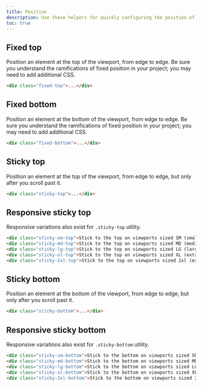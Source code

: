 ```yaml
---
title: Position
description: Use these helpers for quickly configuring the position of an element.
toc: true
---
```


## Fixed top

Position an element at the top of the viewport, from edge to edge. Be sure you understand the ramifications of fixed position in your project; you may need to add additional CSS.

```html
<div class="fixed-top">...</div>
```

## Fixed bottom

Position an element at the bottom of the viewport, from edge to edge. Be sure you understand the ramifications of fixed position in your project; you may need to add additional CSS.

```html
<div class="fixed-bottom">...</div>
```

## Sticky top

Position an element at the top of the viewport, from edge to edge, but only after you scroll past it.

```html
<div class="sticky-top">...</div>
```

## Responsive sticky top

Responsive variations also exist for `.sticky-top` utility.

```html
<div class="sticky-sm-top">Stick to the top on viewports sized SM (small) or wider</div>
<div class="sticky-md-top">Stick to the top on viewports sized MD (medium) or wider</div>
<div class="sticky-lg-top">Stick to the top on viewports sized LG (large) or wider</div>
<div class="sticky-xl-top">Stick to the top on viewports sized XL (extra-large) or wider</div>
<div class="sticky-2xl-top">Stick to the top on viewports sized 2xl (extra-extra-large) or wider</div>
```

## Sticky bottom

Position an element at the bottom of the viewport, from edge to edge, but only after you scroll past it.

```html
<div class="sticky-bottom">...</div>
```

## Responsive sticky bottom

Responsive variations also exist for `.sticky-bottom` utility.

```html
<div class="sticky-sm-bottom">Stick to the bottom on viewports sized SM (small) or wider</div>
<div class="sticky-md-bottom">Stick to the bottom on viewports sized MD (medium) or wider</div>
<div class="sticky-lg-bottom">Stick to the bottom on viewports sized LG (large) or wider</div>
<div class="sticky-xl-bottom">Stick to the bottom on viewports sized XL (extra-large) or wider</div>
<div class="sticky-2xl-bottom">Stick to the bottom on viewports sized 2xl (extra-extra-large) or wider</div>
```
